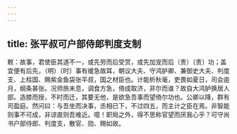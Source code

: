 ```yaml
---
---
---
```

title: 张平叔可户部侍郎判度支制
---



敕：故事，君使臣其道不一，或先劳而后受赏，或先加宠而后（贵）〔责〕功；盖宜便有后先，（明）〔时〕事有缓急故耳，朝议大夫、守鸿胪卿、兼御史大夫、判度支、上柱国、赐紫金鱼袋张平叔，国之材臣也。计能析秋毫，吏畏如夏日，司会逾月，纲条甚张。况师旅未息，调食方急，倚成取济，非尔而谁？故自大鸿胪换居人部。造膝而授，不时而迁，其要无他，是欲急吾事而望倚尔功也。公卿以降，群有司盈庭。然问曰：与吾坐而决事，丞相已下，不过四五，而主计之臣在焉。非智能则事不可成，非谅直则吾难近。噫！职局之外，得不思称官望而厌我心乎？可守尚书户部侍郎、判度支，散官、勋、赐如故。